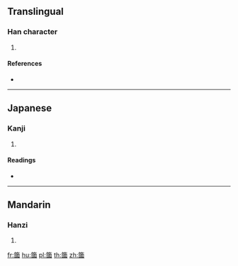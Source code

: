 {{character info/new}}
==Translingual==

===Han character===
{{Han char|rn=118|rad=竹|as=11|sn=17|four=88600|canj=HWIM}}

# {{defn|Han|sort=竹11}}

====References====
* {{Han ref|kx=0896.250|dkj=26421|dj=1323.180|hdz=53008.140|uh=7C02|ud=31746|bh=EDC4|bd=60868}}

----

==Japanese==

===Kanji===
{{ja-kanji|grade=|rs=竹11}}

# {{defn|lang=ja|sort=竹11}}

====Readings====
* {{ja-readings|on=[[け]] (ke), [[かく]] (kaku)|kun=[[かたみのもの]] (kataminomono)|nanori=}}

----

==Mandarin==

===Hanzi===
{{cmn-hanzi|pin=[[guó]] ([[guo2]])|wg=kuo<sup>2</sup>}}

# {{defn|lang=cmn|sort=竹11}}

[[fr:簂]]
[[hu:簂]]
[[pl:簂]]
[[th:簂]]
[[zh:簂]]